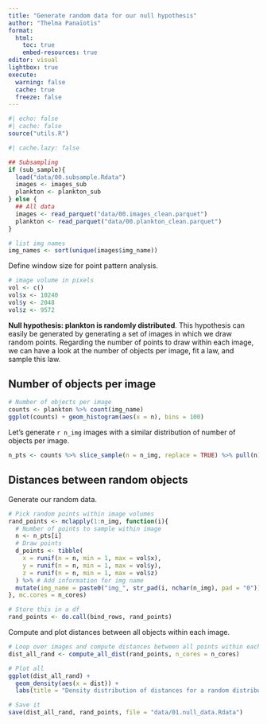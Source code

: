 ```yaml
---
title: "Generate random data for our null hypothesis"
author: "Thelma Panaïotis"
format: 
  html:
    toc: true
    embed-resources: true
editor: visual
lightbox: true
execute:
  warning: false
  cache: true
  freeze: false
---
```


```r
#| echo: false
#| cache: false
source("utils.R")
```

```r
#| cache.lazy: false

## Subsampling
if (sub_sample){
  load("data/00.subsample.Rdata")
  images <- images_sub
  plankton <- plankton_sub
} else {
  ## All data
  images <- read_parquet("data/00.images_clean.parquet")
  plankton <- read_parquet("data/00.plankton_clean.parquet")
}

# list img names
img_names <- sort(unique(images$img_name))

```

Define window size for point pattern analysis.

```r
# image volume in pixels
vol <- c()
vol$x <- 10240
vol$y <- 2048
vol$z <- 9572
```

**Null hypothesis: plankton is randomly distributed**. This hypothesis can easily be generated by generating a set of images in which we draw random points. Regarding the number of points to draw within each image, we can have a look at the number of objects per image, fit a law, and sample this law.

## Number of objects per image

```r
# Number of objects per image
counts <- plankton %>% count(img_name)
ggplot(counts) + geom_histogram(aes(x = n), bins = 100)
```

Let’s generate `r n_img` images with a similar distribution of number of objects per image.

```r
n_pts <- counts %>% slice_sample(n = n_img, replace = TRUE) %>% pull(n)
```

## Distances between random objects

Generate our random data.

```r
# Pick random points within image volumes
rand_points <- mclapply(1:n_img, function(i){
  # Number of points to sample within image
  n <- n_pts[i]
  # Draw points
  d_points <- tibble(
    x = runif(n = n, min = 1, max = vol$x),
    y = runif(n = n, min = 1, max = vol$y),
    z = runif(n = n, min = 1, max = vol$z)
  ) %>% # Add information for img name
  mutate(img_name = paste0("img_", str_pad(i, nchar(n_img), pad = "0")))
}, mc.cores = n_cores)

# Store this in a df
rand_points <- do.call(bind_rows, rand_points)

```

Compute and plot distances between all objects within each image.

```r
# Loop over images and compute distances between all points within each image
dist_all_rand <- compute_all_dist(rand_points, n_cores = n_cores)

# Plot all
ggplot(dist_all_rand) + 
  geom_density(aes(x = dist)) +
  labs(title = "Density distribution of distances for a random distribution")

# Save it
save(dist_all_rand, rand_points, file = "data/01.null_data.Rdata")
```
